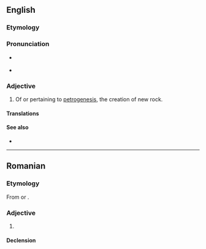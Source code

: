==English==

===Etymology===
{{prefix|en|petro|genetic}}

===Pronunciation===
* {{a|GA}} {{IPA|en|/ˌpɛtɹoʊdʒəˈnɛtɪk/}}
* {{rhymes|en|ɛtɪk|s=5}}

===Adjective===
{{en-adj|-}}

# {{lb|en|geology}} Of or pertaining to [[petrogenesis]], the creation of new rock.

====Translations====
{{trans-top|of or pertaining to petrogenesis}}
{{trans-mid}}
{{trans-bottom}}

====See also====
* {{pedialite|petrogenesis}}

----

==Romanian==

===Etymology===
From {{bor|ro|de|petrogenetisch}} or {{bor|ro|en|petrogenetic}}.

===Adjective===
{{ro-adj}}

# {{lb|ro|geology}} {{l|en|petrogenetic}}

====Declension====
{{ro-decl-adj}}